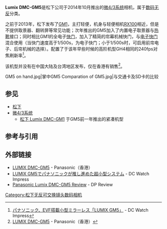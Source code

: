 {{Infobox camera
 | camera_name      = 松下 Lumix DMC-GM5
 | image            = Panasonic Lumix DMC-GM5 with 45mm F1.8.jpg
 | image_size       = 
 | image_alt        = 
 | caption          = 
 | maker            = 松下电器
 | type             = 
 | sensor           = <!-- Image sensor -->
 | sensor_type      = CMOS
 | sensor_size      = 17.3 x 13 mm (4/3规格)
 | sensor_maker     =
 | recording_medium = SD, SDHC 或 SDXC 规格
 | res              = 4592 x 3448 (16MP)
 | lens_mount       = 
 | lens             = 使用[[微4/3系统|微4/3系统]]兼容镜头
 | focus_type       = 
 | exposure         = 
 | flash            = 无内置闪光灯，使用[[热靴|热靴]]外接
 | flashcomp        = <!-- Flash exposure compensation -->
 | fsynch           = <!-- Flash synchronization -->
 | frame_rate       = 
 | shutter          = 
 | shutterRange     = 
 | shutter_speeds   = 1/16000s ～ 60s
 | f-numbers        = 
 | metering         = 
 | emode            = <!-- Exposure modes -->
 | mmode            = <!-- Metering modes -->
 | farea            = 23对焦点
 | fmode            = <!-- Focus modes -->
 | cont             = 5.8 FPS
 | viewfinder       = 内置EVF[[电子取景器|电子取景器]]，116万点
 | ovf              = <!-- Optional viewfinders -->
 | magnification    = 0.92
 | coverage         = 100%
 | speedRange       = 200-25600 (可扩展到100)
 | flbkt            = <!-- Flash bracketing -->
 | fcbkt            = <!-- Focus bracketing -->
 | WB               = 
 | wbbkt            = <!-- White balance bracketing -->
 | brightness       = <!-- Projector brightness -->
 | imsize           = <!-- Projector image size -->
 | throwdis         = <!-- Project throw distance -->
 | prores           = <!-- Projector resolution -->
 | rearLCD          = 3英寸触摸屏，不可翻转，92万点
 | storage          = 
 | battery          = 
 | dimensions       = 99 x 60 x 36 mm 
 | weight           = 211 g 含电池存储卡
 | price            = 
 | date             = <!-- Release date -->
 | obp              = <!-- Optional battery packs -->
 | odb              = <!-- Optional data backs -->
 | omd              = <!-- Optional motor drives -->
 | oacc             = <!-- Optional accessories -->
 | complens         = <!-- Compatible lens -->
 | compflash        = <!-- Compatible flashes -->
 | interface_AVout  = <!-- Type of video and/or audio output port(s) available (i.e. HDMI, USB, IEEE 1394) -->
 | interface_Data   = <!-- Type of port(s) available for interfacing with computers or other (i.e printers) devices (i.e. USB, IEEE 1394/Firewire, 802.11/WiFi) -->
 | body_comp-feats  = <!-- Body composition or other special features (i.e. ABS plastic, water submersible) -->
 | made_in          =
 | footnotes        =
 | exbkt            = <!-- Exposure bracketing -->
 | drbkt            = <!-- Dynamic range bracketing -->
 | drcomp           = <!-- Dynamic range compressor -->
 | iproc            = Venus，维纳斯引擎
 | vidrecord        = <!-- Video/movie recording.  Show the video dimensions, fps, bitrate, etc. -->
}}
'''Lumix DMC-GM5'''是松下公司于2014年10月推出的[[微4/3系统|微4/3系统]]相机，属于[[無反光鏡可換鏡頭相機|数码无反]]分类。

之前于2013年，松下发布了[[松下_Lumix_DMC-GM1|GM1]]，主打轻便，机身与轻便相机[[索尼_Cyber-shot_DSC-RX100|RX100]]相近，但是不提供取景器、翻转屏等常见功能；次年推出的GM5加入了内置电子取景器与[[热靴|热靴]]接口；同时相比GM1的全电子[[快门|快门]]，加入了精简的帘幕机械快门，与[[电子快门|电子快门]]混合使用（当快门速度高于1/500s，为电子快门；小于1/500s时，可启用前帘电子、后帘机械的选择）。配置了于该年早些时候的高阶机型GH4相同的240fps对焦刷新率<ref>[http://dc.watch.impress.co.jp/docs/news/669281.html パナソニック、EVF搭載小型ミラーレス「LUMIX GM5」] {{Wayback|url=http://dc.watch.impress.co.jp/docs/news/669281.html |date=20170902074658 }} - DC Watch Impress{{ja}}</ref>。

该机型并没有在中国大陆及台湾地区发布，仅在香港有销售<ref>[http://www.panasonic.com.hk/chinese/products/digital-camera/lumix-dslm-camera/dmc-gm5k.aspx LUMIX DMC-GM5] {{Wayback|url=http://www.panasonic.com.hk/chinese/products/digital-camera/lumix-dslm-camera/dmc-gm5k.aspx |date=20160723235450 }} - Panasonic（香港）</ref>。

<gallery>
GM5 on hand.jpg|掌中GM5
Comparation of GM5.jpg|与交通卡及SD卡的比较
</gallery>

==参见==
*[[松下|松下]]
*[[微4/3系统|微4/3系统]]
**[[松下_Lumix_DMC-GM1|松下 Lumix DMC-GM1]] 于GM5前一年推出的紧凑机型
==参考与引用==
{{reflist|2}}

==外部链接==
*[http://www.panasonic.com.hk/chinese/products/digital-camera/lumix-dslm-camera/dmc-gm5k.aspx LUMIX DMC-GM5] {{Wayback|url=http://www.panasonic.com.hk/chinese/products/digital-camera/lumix-dslm-camera/dmc-gm5k.aspx |date=20160723235450 }} - Panasonic（香港）
*[http://dc.watch.impress.co.jp/docs/news/interview_dcm/20141219_680692.html LUMIX GM5でパナソニックが推し進めた超小型システム] {{Wayback|url=http://dc.watch.impress.co.jp/docs/news/interview_dcm/20141219_680692.html |date=20160527034858 }} - DC Watch Impress{{ja}}
*[https://www.dpreview.com/reviews/panasonic-lumix-dmc-gm5 Panasonic Lumix DMC-GM5 Review] {{Wayback|url=https://www.dpreview.com/reviews/panasonic-lumix-dmc-gm5 |date=20200929152605 }} - DP Review{{en}}

[[Category:松下无反可交换镜头数码相机|Category:松下无反可交换镜头数码相机]]